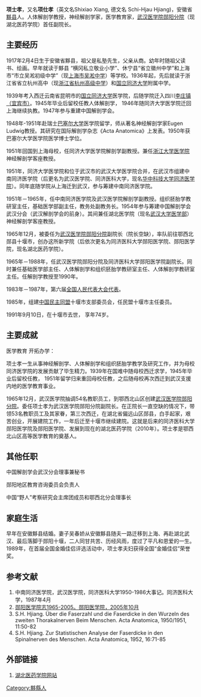 {{Infobox medical person
|name             = 项士孝
|image            =
|caption          = 
|birth_date       = 1917年2月4日 
|birth_place      = {{ROC-1912}}[[安徽省_(中華民國)|安徽省]][[黟县|黟县]]
|death_date       = {{death date and age|1991|9|10|1917|2}}
|death_place      ={{CHN}}[[湖北省|湖北省]][[十堰市|十堰市]]
|profession       = [[人体解剖学|人体解剖学]]、[[组织胚胎学|组织胚胎学]]
|specialism       = [[神经解剖学|神经解剖学]]
|research_field   =人体解剖学 
|known_for        = 神经解剖学家，医学教育家，武汉医学院郧阳分院创始人
|years_active     =
|education        = [[国立同济大学|国立同济大学]]医学院<br>瑞士[[巴塞尔大学|巴塞尔大学]]医学院
|work_institutions= 上海[[国立同济大学|国立同济大学]]医学院<br>[[武汉医学院|武汉医学院]]<br>[[武汉医学院郧阳分院|武汉医学院郧阳分院]]
|relations        =
}}
'''项士孝'''{{BD|1917年|2月4日|1991年|9月10日}}，又名'''项仕孝'''（英文名Shixiao Xiang, 德文名 Schi-Hjau Hjiang)，安徽省[[黟县|黟县]]人。人体解剖学教授，神经解剖学家，医学教育家，[[武汉医学院郧阳分院|武汉医学院郧阳分院]]（现湖北医药学院）首任副院长。

== 主要经历 ==
1917年2月4日生于安徽省黟县，祖父是私塾先生，父亲从商。幼年时随祖父读书、绘画。早年就读于黟县 “横冈私立敬业小学”、休宁县“省立徽州中学”和上海市“市立吴淞初级中学”（现[[上海市吴淞中学|上海市吴淞中学]]）等学校。1936年起，先后就读于浙江省省立杭州高中（现[[浙江省杭州高级中学|浙江省杭州高级中学]]）和[[同济大学|国立同济大学]]附属中学。

1939年考入西迁云南省昆明市的[[同济大学|国立同济大学]]医学院，后随学院迁入四川[[李庄镇_(宜宾市)|李庄镇（宜宾市）]]。1945年毕业后留校任教人体解剖学， 1946年随同济大学医学院迁回上海继续执教。1947年参与重建中国解剖学会。

1948年-1951年赴瑞士[[巴塞尔大学|巴塞尔大学]]医学院留学，师从著名神经解剖学家Eugen Ludwig教授。其研究在国际解剖学杂志《Acta Anatomica》上发表。1950年获巴塞尔大学医学院医学博士学位。

1951年回国到上海母校，任同济大学医学院解剖学副教授。兼任[[浙江大学医学部|浙江大学医学院]]神经解剖学客座教授。

1951年，同济大学医学院和位于武汉市的武汉大学医学院合并，在武汉市组建中南同济医学院（后更名为武汉医学院、同济医科大学，现名[[华中科技大学同济医学院|华中科技大学同济医学院]]）。同年底随学院从上海迁到武汉，参与筹建中南同济医学院。

1951年－1965年，任中南同济医学院及武汉医学院解剖学副教授。组织胚胎学教研室主任，基础医学部副主任，教务处副教务长。1954年参与筹建中国解剖学会武汉分会（武汉解剖学会的前身）。其间兼任湖北医学院（现名[[武汉大学医学部|武汉大学医学部]]）神经解剖学客座教授。

1965年12月，被委任为[[武汉医学院郧阳分院|武汉医学院郧阳分院]]副院长（院长空缺），率队前往鄂西北郧县十堰市，创办这所新学院（后依次更名为同济医科大学郧阳医学院、郧阳医学院，现名湖北医药学院）。

1965年－1988年，任武汉医学院郧阳分院及同济医科大学郧阳医学院副院长。同时兼任基础医学部主任、人体解剖学和组织胚胎学教研室主任、人体解剖学教研室主任。任解剖学教授至1990年。

1983年－1987年，第六届[[全国人民代表大会代表|全国人民代表大会代表]]。

1985年，组建[[中国民主同盟|中国民主同盟]]十堰市支部委员会，任民盟十堰市主任委员。

1991年9月10日，在十堰市去世， 享年74岁。

== 主要成就 ==
医学教育 开拓办学：

项士孝一生从事神经解剖学、人体解剖学和组织胚胎学教学及研究工作，并为母校同济医学院的发展贡献了毕生精力。1939年在国难中随母校西迁求学，1945年毕业后留校任教， 1951年留学归来重回母校任教，之后随母校再次西迁到武汉支援内地的医学教育事业。

1965年12月，武汉医学院抽调54名教职员工，到鄂西北山区创建[[武汉医学院郧阳分院|武汉医学院郧阳分院]]。委任项士孝为武汉医学院郧阳分院副院长。在正院长一直空缺的情况下，带领53名教职员工及其家眷，第三次西迁，在湖北省偏远山区郧县，白手起家，艰苦创业，开展建院工作，一年后迁至十堰市继续建院。这就是后来的同济医科大学郧阳医学院及郧阳医学院、发展到现在的湖北医药学院（2010年）。项士孝是鄂西北山区高等医学教育的奠基人。

== 其他任职 ==
中国解剖学会武汉分会理事兼秘书

郧阳地区教育咨询委员会负责人

中国“野人”考察研究会主席团成员和鄂西北分会理事长

== 家庭生活 ==
早年在安徽黟县结婚。妻子吴春娇从安徽黟县随夫一路迁移到上海、再赴湖北武汉、最后落脚于郧阳十堰，二人同甘共苦、历经风雨，度过了平凡和恩爱的一生。1989年，在首届全国金婚佳侣评选活动中，项士孝夫妇获得全国“金婚佳侣”荣誉奖。

== 参考文献 ==
# 中南同济医学院，武汉医学院，同济医科大学1950-1986大事记。同济医科大学，1987年4月
# [http://c.wanfangdata.com.cn/LocalChronicle-FZ004423.aspx 郧阳医学院志1965-2005。郧阳医学院，2005年10月] {{Wayback|url=http://c.wanfangdata.com.cn/LocalChronicle-FZ004423.aspx |date=20140903084411 }}
# S.H. Hjiang. Über die Faserzahl und die Faserdicke in den Wurzeln des zweiten Thorakalnerven Beim Menschen. Acta Anatomica, 1950/1951, 11:50-82 
# S.H. Hjiang. Zur Statistischen Analyse der Faserdicke in den Spinalnerven des Menschen. Acta Anatomica, 1952, 16:71-85 

== 外部链接 ==
# [https://web.archive.org/web/20141218121841/http://hbmu.edu.cn/ 湖北医药学院网站]

[[Category:黟縣人|Category:黟縣人]]